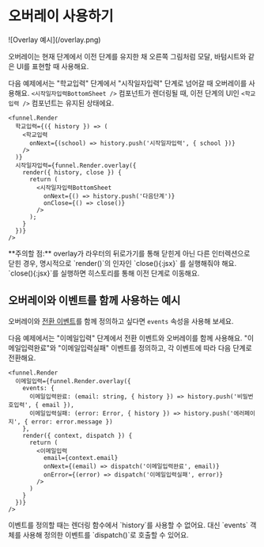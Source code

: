 
# 오버레이 사용하기

<div className="float-right ml-6 my-6 w-[275px] max-w-[40%]">
![Overlay 예시](/overlay.png)
</div>

오버레이는 현재 단계에서 이전 단계를 유지한 채 오른쪽 그림처럼 모달, 바텀시트와 같은 UI를 표현할 때 사용해요. 

다음 예제에서는 "학교입력" 단계에서 "시작일자입력" 단계로 넘어갈 때 오버레이를 사용해요. `<시작일자입력BottomSheet />` 컴포넌트가 렌더링될 때, 이전 단계의 UI인 `<학교입력 />` 컴포넌트는 유지된 상태에요.
        
```tsx /overlay/
<funnel.Render
  학교입력={({ history }) => (
    <학교입력
      onNext={(school) => history.push('시작일자입력', { school })}
    />
  )}
  시작일자입력={funnel.Render.overlay({
    render({ history, close }) {
      return (
        <시작일자입력BottomSheet
          onNext={() => history.push('다음단계')}
          onClose={() => close()}
        />
      );
    }
  })}
/>
```

<div className="clear-both" />

<Callout type="warning">
**주의할 점:** overlay가 라우터의 뒤로가기를 통해 닫힌게 아닌 다른 인터렉션으로 닫힌 경우, 명시적으로 `render()`의 인자인 `close(){:jsx}` 를 실행해줘야 해요. `close(){:jsx}`를 실행하면 히스토리를 통해 이전 단계로 이동해요.
</Callout>

## 오버레이와 이벤트를 함께 사용하는 예시

오버레이와 [전환 이벤트](/docs/transition-event)를 함께 정의하고 싶다면 `events` 속성을 사용해 보세요.

다음 예제에서는 "이메일입력" 단계에서 전환 이벤트와 오버레이를 함께 사용해요. "이메일입력완료"와 "이메일입력실패" 이벤트를 정의하고, 각 이벤트에 따라 다음 단계로 전환해요.

```tsx
<funnel.Render
  이메일입력={funnel.Render.overlay({
    events: {
      이메일입력완료: (email: string, { history }) => history.push('비밀번호입력', { email }),
      이메일입력실패: (error: Error, { history }) => history.push('에러페이지', { error: error.message })
    },
    render({ context, dispatch }) {
      return (
        <이메일입력
          email={context.email}
          onNext={(email) => dispatch('이메일입력완료', email)}
          onError={(error) => dispatch('이메일입력실패', error)}
        />
      )
    }
  })}
/>
```

<Callout type="warning">
이벤트를 정의할 때는 렌더링 함수에서 `history`를 사용할 수 없어요. 대신 `events` 객체를 사용해 정의한 이벤트를 `dispatch()`로 호출할 수 있어요.
</Callout>